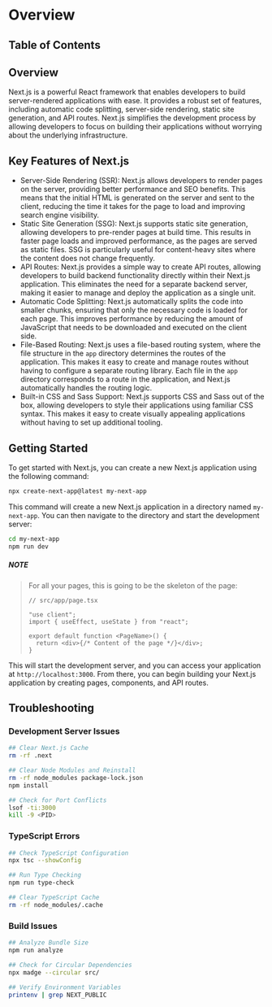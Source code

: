 
# Overview

## Table of Contents

## Overview

Next.js is a powerful React framework that enables developers to build server-rendered applications with ease. It provides a robust set of features, including automatic code splitting, server-side rendering, static site generation, and API routes. Next.js simplifies the development process by allowing developers to focus on building their applications without worrying about the underlying infrastructure.

## Key Features of Next.js

- Server-Side Rendering (SSR): Next.js allows developers to render pages on the server, providing better performance and SEO benefits. This means that the initial HTML is generated on the server and sent to the client, reducing the time it takes for the page to load and improving search engine visibility.
- Static Site Generation (SSG): Next.js supports static site generation, allowing developers to pre-render pages at build time. This results in faster page loads and improved performance, as the pages are served as static files. SSG is particularly useful for content-heavy sites where the content does not change frequently.
- API Routes: Next.js provides a simple way to create API routes, allowing developers to build backend functionality directly within their Next.js application. This eliminates the need for a separate backend server, making it easier to manage and deploy the application as a single unit.
- Automatic Code Splitting: Next.js automatically splits the code into smaller chunks, ensuring that only the necessary code is loaded for each page. This improves performance by reducing the amount of JavaScript that needs to be downloaded and executed on the client side.
- File-Based Routing: Next.js uses a file-based routing system, where the file structure in the `app` directory determines the routes of the application. This makes it easy to create and manage routes without having to configure a separate routing library. Each file in the `app` directory corresponds to a route in the application, and Next.js automatically handles the routing logic.
- Built-in CSS and Sass Support: Next.js supports CSS and Sass out of the box, allowing developers to style their applications using familiar CSS syntax. This makes it easy to create visually appealing applications without having to set up additional tooling.

<BackToTop />

## Getting Started

To get started with Next.js, you can create a new Next.js application using the following command:

```bash
npx create-next-app@latest my-next-app
```

This command will create a new Next.js application in a directory named `my-next-app`. You can then navigate to the directory and start the development server:

```bash
cd my-next-app
npm run dev
```

##### NOTE

<blockquote>
For all your pages, this is going to be the skeleton of the page:

```tsx
// src/app/page.tsx

"use client";
import { useEffect, useState } from "react";

export default function <PageName>() {
  return <div>{/* Content of the page */}</div>;
}
```

</blockquote>

This will start the development server, and you can access your application at `http://localhost:3000`. From there, you can begin building your Next.js application by creating pages, components, and API routes.

## Troubleshooting

### Development Server Issues

```bash
## Clear Next.js Cache
rm -rf .next

## Clear Node Modules and Reinstall
rm -rf node_modules package-lock.json
npm install

## Check for Port Conflicts
lsof -ti:3000
kill -9 <PID>
```

### TypeScript Errors

```bash
## Check TypeScript Configuration
npx tsc --showConfig

## Run Type Checking
npm run type-check

## Clear TypeScript Cache
rm -rf node_modules/.cache
```

### Build Issues

```bash
## Analyze Bundle Size
npm run analyze

## Check for Circular Dependencies
npx madge --circular src/

## Verify Environment Variables
printenv | grep NEXT_PUBLIC
```
